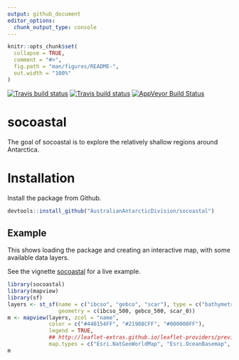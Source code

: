 ```yaml
---
output: github_document
editor_options: 
  chunk_output_type: console
---
```


<!-- README.md is generated from README.Rmd. Please edit that file -->

```r
knitr::opts_chunk$set(
  collapse = TRUE,
  comment = "#>",
  fig.path = "man/figures/README-",
  out.width = "100%"
)
```

[![Travis build status](https://travis-ci.org/AustralianAntarcticDivision/socoastal.svg?branch=master&env=BUILD_NAME=trusty_release&label=trusty_release)](https://travis-ci.org/AustralianAntarcticDivision/socoastal)
[![Travis build status](https://travis-ci.org/AustralianAntarcticDivision/socoastal.svg?branch=master&env=BUILD_NAME=osx_release&label=osx_release)](https://travis-ci.org/AustralianAntarcticDivision/socoastal)
[![AppVeyor Build Status](https://ci.appveyor.com/api/projects/status/github/AustralianAntarcticDivision/socoastal?branch=master&svg=true)](https://ci.appveyor.com/project/AustralianAntarcticDivision/socoastal)  

# socoastal

The goal of socoastal is to explore the relatively shallow regions around Antarctica. 

# Installation

Install the package from Github. 

```r
devtools::install_github("AustralianAntarcticDivision/socoastal")
```

## Example

This shows loading the package and creating an interactive map, with some available data layers. 

See the vignette [socoastal](https://australianantarcticdivision.github.io/socoastal/articles/socoastal.html) for a live example. 

```r
library(socoastal)
library(mapview)
library(sf)
layers <- st_sf(name = c("ibcso", "gebco", "scar"), type = c("bathymetry", "bathymetry", "coastline"), 
                geometry = c(ibcso_500, gebco_500, scar_0))
m <- mapview(layers, zcol = "name", 
             color = c("#440154FF", "#21908CFF", "#000000FF"),
             legend = TRUE,
             ## http://leaflet-extras.github.io/leaflet-providers/preview/
             map.types = c("Esri.NatGeoWorldMap", "Esri.OceanBasemap", "Esri.WorldPhysical", "CartoDB.DarkMatter", "OpenStreetMap",      "Esri.WorldImagery" ))
m
```
